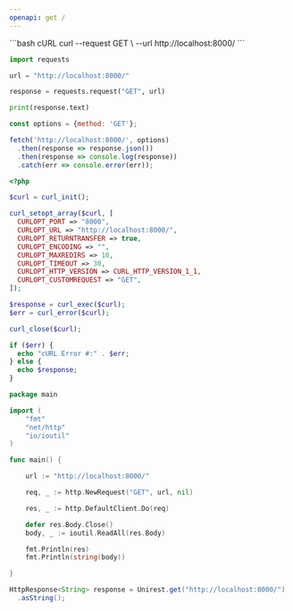 ```yaml
---
openapi: get /
---
```


<RequestExample>
```bash cURL
curl --request GET \
  --url http://localhost:8000/
```

```python Python
import requests

url = "http://localhost:8000/"

response = requests.request("GET", url)

print(response.text)
```

```js JavaScript
const options = {method: 'GET'};

fetch('http://localhost:8000/', options)
  .then(response => response.json())
  .then(response => console.log(response))
  .catch(err => console.error(err));
```

```php PHP
<?php

$curl = curl_init();

curl_setopt_array($curl, [
  CURLOPT_PORT => "8000",
  CURLOPT_URL => "http://localhost:8000/",
  CURLOPT_RETURNTRANSFER => true,
  CURLOPT_ENCODING => "",
  CURLOPT_MAXREDIRS => 10,
  CURLOPT_TIMEOUT => 30,
  CURLOPT_HTTP_VERSION => CURL_HTTP_VERSION_1_1,
  CURLOPT_CUSTOMREQUEST => "GET",
]);

$response = curl_exec($curl);
$err = curl_error($curl);

curl_close($curl);

if ($err) {
  echo "cURL Error #:" . $err;
} else {
  echo $response;
}
```

```go Go
package main

import (
	"fmt"
	"net/http"
	"io/ioutil"
)

func main() {

	url := "http://localhost:8000/"

	req, _ := http.NewRequest("GET", url, nil)

	res, _ := http.DefaultClient.Do(req)

	defer res.Body.Close()
	body, _ := ioutil.ReadAll(res.Body)

	fmt.Println(res)
	fmt.Println(string(body))

}
```

```java Java
HttpResponse<String> response = Unirest.get("http://localhost:8000/")
  .asString();
```

</RequestExample> 